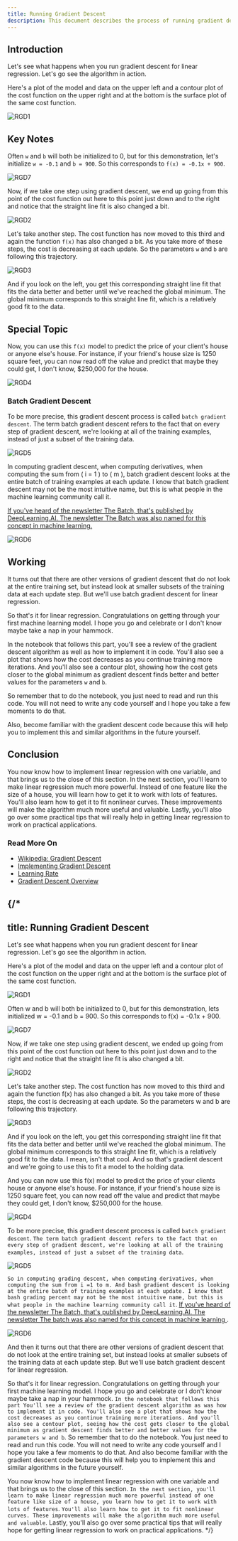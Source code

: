 ```yaml
---
title: Running Gradient Descent
description: This document describes the process of running gradient descent for linear regression, illustrating how the algorithm updates the model parameters and approaches the global minimum.
---
```


## Introduction
Let's see what happens when you run gradient descent for linear regression. Let's go see the algorithm in action. 

Here's a plot of the model and data on the upper left and a contour plot of the cost function on the upper right and at the bottom is the surface plot of the same cost function. 

![RGD1](/SL/GradientDescent/RGD1.png)

## Key Notes
Often `w` and `b` will both be initialized to 0, but for this demonstration, let's initialize `w = -0.1` and `b = 900`. So this corresponds to `f(x) = -0.1x + 900`.

![RGD7](/SL/GradientDescent/RGD7.png)

Now, if we take one step using gradient descent, we end up going from this point of the cost function out here to this point just down and to the right and notice that the straight line fit is also changed a bit.

![RGD2](/SL/GradientDescent/RGD2.png)

Let's take another step. The cost function has now moved to this third and again the function `f(x)` has also changed a bit. As you take more of these steps, the cost is decreasing at each update. So the parameters `w` and `b` are following this trajectory.

![RGD3](/SL/GradientDescent/RGD3.png)

And if you look on the left, you get this corresponding straight line fit that fits the data better and better until we've reached the global minimum. The global minimum corresponds to this straight line fit, which is a relatively good fit to the data. 

## Special Topic
Now, you can use this `f(x)` model to predict the price of your client's house or anyone else's house. For instance, if your friend's house size is 1250 square feet, you can now read off the value and predict that maybe they could get, I don't know, $250,000 for the house. 

![RGD4](/SL/GradientDescent/RGD4.png)

### Batch Gradient Descent
To be more precise, this gradient descent process is called `batch gradient descent`. The term batch gradient descent refers to the fact that on every step of gradient descent, we're looking at all of the training examples, instead of just a subset of the training data.

![RGD5](/SL/GradientDescent/RGD5.png)

In computing gradient descent, when computing derivatives, when computing the sum from \( i = 1 \) to \( m \), batch gradient descent looks at the entire batch of training examples at each update. I know that batch gradient descent may not be the most intuitive name, but this is what people in the machine learning community call it. 

<u>If you've heard of the newsletter The Batch, that's published by DeepLearning.AI. The newsletter The Batch was also named for this concept in machine learning.</u>

![RGD6](/SL/GradientDescent/RGD6.png)

## Working
It turns out that there are other versions of gradient descent that do not look at the entire training set, but instead look at smaller subsets of the training data at each update step. But we'll use batch gradient descent for linear regression.

So that's it for linear regression. Congratulations on getting through your first machine learning model. I hope you go and celebrate or I don't know maybe take a nap in your hammock. 

In the notebook that follows this part, you'll see a review of the gradient descent algorithm as well as how to implement it in code. You'll also see a plot that shows how the cost decreases as you continue training more iterations. And you'll also see a contour plot, showing how the cost gets closer to the global minimum as gradient descent finds better and better values for the parameters `w` and `b`. 

So remember that to do the notebook, you just need to read and run this code. You will not need to write any code yourself and I hope you take a few moments to do that. 

Also, become familiar with the gradient descent code because this will help you to implement this and similar algorithms in the future yourself.

## Conclusion
You now know how to implement linear regression with one variable, and that brings us to the close of this section. In the next section, you'll learn to make linear regression much more powerful. Instead of one feature like the size of a house, you will learn how to get it to work with lots of features. You'll also learn how to get it to fit nonlinear curves. These improvements will make the algorithm much more useful and valuable. Lastly, you'll also go over some practical tips that will really help in getting linear regression to work on practical applications.

### Read More On
- [Wikipedia: Gradient Descent](https://en.wikipedia.org/wiki/Gradient_descent)
- [Implementing Gradient Descent](./implementing-gradient-descent)
- [Learning Rate](./learning-rate)
- [Gradient Descent Overview](./)


{/*
---
title: Running Gradient Descent
---


Let's see what happens when you run gradient descent for linear regression. Let's go see the algorithm in action. 

Here's a plot of the model and data on the upper left and a contour plot of the cost function on the upper right and at the bottom is the surface plot of the same cost function. 

![RGD1](/SL/GradientDescent/RGD1.png)

Often w and b will both be initialized to 0, but for this demonstration, lets initialized w = -0.1 and b = 900. So this corresponds to f(x) = -0.1x + 900.

![RGD7](/SL/GradientDescent/RGD7.png)

Now, if we take one step using gradient descent, we ended up going from this point of the cost function out here to this point just down and to the right and notice that the straight line fit is also changed a bit.

![RGD2](/SL/GradientDescent/RGD2.png)

Let's take another step. The cost function has now moved to this third and again the function f(x) has also changed a bit. As you take more of these steps, the cost is decreasing at each update. So the parameters w and b are following this trajectory.

![RGD3](/SL/GradientDescent/RGD3.png)

And if you look on the left, you get this corresponding straight line fit that fits the data better and better until we've reached the global minimum. The global minimum corresponds to this straight line fit, which is a relatively good fit to the data. I mean, isn't that cool. And so that's gradient descent and we're going to use this to fit a model to the holding data.

And you can now use this f(x) model to predict the price of your clients house or anyone else's house. For instance, if your friend's house size is 1250 square feet, you can now read off the value and predict that maybe they could get, I don't know, $250,000 for the house. 

![RGD4](/SL/GradientDescent/RGD4.png)

To be more precise, this gradient descent process is called `batch gradient descent`. `The term batch gradient descent refers to the fact that on every step of gradient descent, we're looking at all of the training examples, instead of just a subset of the training data`.

![RGD5](/SL/GradientDescent/RGD5.png)

`So in computing grading descent, when computing derivatives, when computing the sum from i =1 to m. And bash gradient descent is looking at the entire batch of training examples at each update. I know that bash grading percent may not be the most intuitive name, but this is what people in the machine learning community call it`. <u>If you've heard of the newsletter The Batch, that's published by DeepLearning.AI. The newsletter The batch was also named for this concept in machine learning </u>.

![RGD6](/SL/GradientDescent/RGD6.png)

And then it turns out that there are other versions of gradient descent that do not look at the entire training set, but instead looks at smaller subsets of the training data at each update step. But we'll use batch gradient descent for linear regression.

So that's it for linear regression. Congratulations on getting through your first machine learning model. I hope you go and celebrate or I don't know maybe take a nap in your hammock. `In the notebook that follows this part You'll see a review of the gradient descent algorithm as was how to implement it in code. You'll also see a plot that shows how the cost decreases as you continue training more iterations. And you'll also see a contour plot, seeing how the cost gets closer to the global minimum as gradient descent finds better and better values for the parameters w and b`. So remember that to do the notebook. You just need to read and run this code. You will not need to write any code yourself and I hope you take a few moments to do that. And also become familiar with the gradient descent code because this will help you to implement this and similar algorithms in the future yourself.

You now know how to implement linear regression with one variable and that brings us to the close of this section. `In the next section, you'll learn to make linear regression much more powerful instead of one feature like size of a house, you learn how to get it to work with lots of features`. `You'll also learn how to get it to fit nonlinear curves. These improvements will make the algorithm much more useful and valuable`. Lastly, you'll also go over some practical tips that will really hope for getting linear regression to work on practical applications.
*/}
